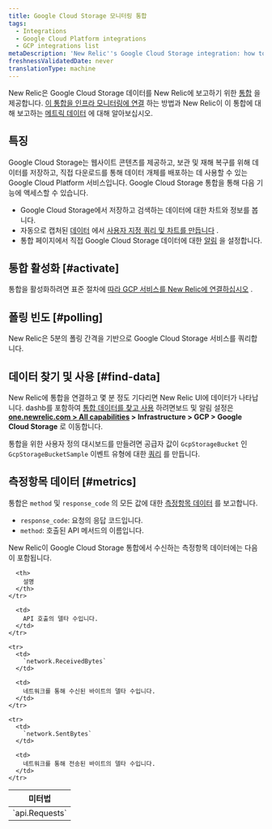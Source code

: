 ```yaml
---
title: Google Cloud Storage 모니터링 통합
tags:
  - Integrations
  - Google Cloud Platform integrations
  - GCP integrations list
metaDescription: 'New Relic''s Google Cloud Storage integration: how to activate it and what data it reports.'
freshnessValidatedDate: never
translationType: machine
---
```


New Relic은 Google Cloud Storage 데이터를 New Relic에 보고하기 위한 [통합](/docs/infrastructure/integrations-getting-started/getting-started/introduction-infrastructure-integrations) 을 제공합니다. [이 통합을 인프라 모니터링에 연결](#connect) 하는 방법과 New Relic이 이 통합에 대해 보고하는 [메트릭 데이터](#metrics) 에 대해 알아보십시오.

## 특징

Google Cloud Storage는 웹사이트 콘텐츠를 제공하고, 보관 및 재해 복구를 위해 데이터를 저장하고, 직접 다운로드를 통해 데이터 개체를 배포하는 데 사용할 수 있는 Google Cloud Platform 서비스입니다. Google Cloud Storage 통합을 통해 다음 기능에 액세스할 수 있습니다.

* Google Cloud Storage에서 저장하고 검색하는 데이터에 대한 차트와 정보를 봅니다.
* 자동으로 캡처된 [데이터](#metrics) 에서 [사용자 지정 쿼리 및 차트를 만듭니다](/docs/using-new-relic/data/understand-data/query-new-relic-data) .
* 통합 페이지에서 직접 Google Cloud Storage 데이터에 대한 [알림](/docs/infrastructure/new-relic-infrastructure/infrastructure-alert-conditions/infrastructure-alerts-add-edit-or-view-host-alert-information#integration) 을 설정합니다.

## 통합 활성화 [#activate]

통합을 활성화하려면 표준 절차에 [따라 GCP 서비스를 New Relic에 연결하십시오](/docs/connect-google-cloud-platform-services-infrastructure) .

## 폴링 빈도 [#polling]

New Relic은 5분의 폴링 간격을 기반으로 Google Cloud Storage 서비스를 쿼리합니다.

## 데이터 찾기 및 사용 [#find-data]

New Relic에 통합을 연결하고 몇 분 정도 기다리면 New Relic UI에 데이터가 나타납니다. dashb를 포함하여 [통합 데이터를 찾고 사용](/docs/telemetry-data-platform/understand-data/new-relic-data-types/) 하려면<InlinePopover type="dashboards"/>보드 및 알림 설정은 **[one.newrelic.com > All capabilities](https://one.newrelic.com/all-capabilities) > Infrastructure > GCP > Google Cloud Storage** 로 이동합니다.

통합을 위한 사용자 정의 대시보드를 만들려면 공급자 값이 `GcpStorageBucket` 인 `GcpStorageBucketSample` 이벤트 유형에 대한 [쿼리](/docs/integrations/new-relic-integrations/getting-started/use-integration-data-new-relic-insights) 를 만듭니다.

## 측정항목 데이터 [#metrics]

통합은 `method` 및 `response_code` 의 모든 값에 대한 [측정항목 데이터](/docs/telemetry-data-platform/understand-data/new-relic-data-types/#metrics) 를 보고합니다.

* `response_code`: 요청의 응답 코드입니다.
* `method`: 호출된 API 메서드의 이름입니다.

New Relic이 Google Cloud Storage 통합에서 수신하는 측정항목 데이터에는 다음이 포함됩니다.

<table>
  <thead>
    <tr>
      <th style={{ width: "250px" }}>
        미터법
      </th>

      <th>
        설명
      </th>
    </tr>
  </thead>

  <tbody>
    <tr>
      <td>
        `api.Requests`
      </td>

      <td>
        API 호출의 델타 수입니다.
      </td>
    </tr>

    <tr>
      <td>
        `network.ReceivedBytes`
      </td>

      <td>
        네트워크를 통해 수신된 바이트의 델타 수입니다.
      </td>
    </tr>

    <tr>
      <td>
        `network.SentBytes`
      </td>

      <td>
        네트워크를 통해 전송된 바이트의 델타 수입니다.
      </td>
    </tr>
  </tbody>
</table>